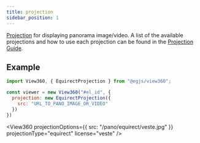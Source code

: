 ```yaml
---
title: projection
sidebar_position: 1
---
```



<OptionDescriptor type="Projection" defaultVal="false" added="4.0.0" />

[Projection](/docs/api/Projection/Class/Projection) for displaying panorama image/video.
A list of the available projections and how to use each projection can be found in the [Projection Guide](../../projections).

## Example
```js
import View360, { EquirectProjection } from "@egjs/view360";

const viewer = new View360("#el_id", {
  projection: new EquirectProjection({
    src: "URL_TO_PANO_IMAGE_OR_VIDEO"
  })
})
```

<View360
  projectionOptions={{
    src: "/pano/equirect/veste.jpg"
  }}
  projectionType="equirect"
  license="veste" />
